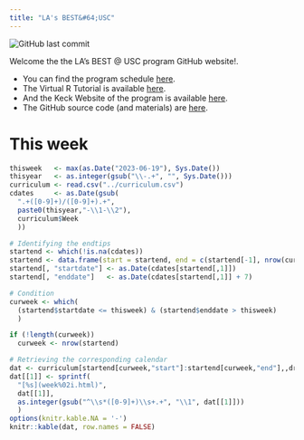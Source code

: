 ```yaml
---
title: "LA's BEST&#64;USC"
---
```


<img alt="GitHub last commit" src="https://img.shields.io/github/last-commit/USCbiostats/LAsBEST">

Welcome the the LA's BEST @ USC program GitHub website!.

- You can find the program schedule [here](curriculum.html).
- The Virtual R Tutorial is available [here](https://uscbiostats.shinyapps.io/Introduction_to_R/).
- And the Keck Website of the program is available [here](https://lasbest.usc.edu/).
- The GitHub source code (and materials) are [here](https://github.com/USCbiostats/LAsBEST).

# This week

```r
thisweek   <- max(as.Date("2023-06-19"), Sys.Date())
thisyear   <- as.integer(gsub("\\-.+", "", Sys.Date()))
curriculum <- read.csv("../curriculum.csv")
cdates     <- as.Date(gsub(
  ".+([0-9]+)/([0-9]+).+",
  paste0(thisyear,"-\\1-\\2"),
  curriculum$Week
  ))

# Identifying the endtips
startend <- which(!is.na(cdates))
startend <- data.frame(start = startend, end = c(startend[-1], nrow(curriculum)))
startend[, "startdate"] <- as.Date(cdates[startend[,1]])
startend[, "enddate"]   <- as.Date(cdates[startend[,1]] + 7)

# Condition
curweek <- which(
  (startend$startdate <= thisweek) & (startend$enddate > thisweek)
  )

if (!length(curweek))
  curweek <- nrow(startend)

# Retrieving the corresponding calendar
dat <- curriculum[startend[curweek,"start"]:startend[curweek,"end"],,drop=FALSE]
dat[[1]] <- sprintf(
  "[%s](week%02i.html)",
  dat[[1]],
  as.integer(gsub("^\\s*([0-9]+)\\s+.+", "\\1", dat[[1]]))
  )
options(knitr.kable.NA = '-')
knitr::kable(dat, row.names = FALSE)
```

